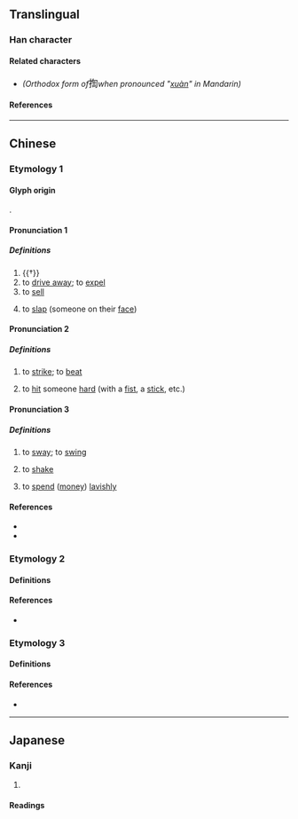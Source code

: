 {{also|㧦}}
{{character info/new}}
==Translingual==

===Han character===
{{Han char|rn=64|rad=手|as=09|sn=12|four=57020|canj=QPYR|ids=⿰扌訇}}

====Related characters====
* {{l|mul|[[㧦]]}} ''(Orthodox form of ''<big>揈</big>'' when pronounced "[[xuàn]]" in Mandarin)''

====References====
{{Han ref|kx=0441.070|dkj=12329|dj=0792.030|hdz=31922.060|uh=63C8}}

----

==Chinese==

===Etymology 1===

====Glyph origin====
{{Han etym}}
{{Han compound|手|訇|alt1=扌|c1=s|c2=p|t1=hand|ls=psc}}.
{{rfe|zh|all related? Hakka 拂 (fin) seems to be cognate with Cantonese fing6}}

====Pronunciation 1====
{{zh-forms|alt=轟-“to drive away”,封-Min Nan}}
{{zh-pron
|m=hōng
|c=gwang1
|mn=hong
|mc=y
|oc=y
|cat=v
}}

=====Definitions=====
{{zh-hanzi}}

# {{†}} {{lb|zh|onomatopoeia}} {{n-g|the sound of a [[strike]].}}
# to [[drive away]]; to [[expel]]
# to [[sell]]
# {{lb|zh|Min Nan}} to [[slap]] (someone on their [[face]])

====Pronunciation 2====
{{zh-forms|alt=㧦<!-- Refer 《集韻》 and 《類篇》 -->}}
{{zh-pron
|m=hóng
|c=fang4,fang6
|cat=v
}}

=====Definitions=====
{{zh-hanzi}}

# {{lb|zh|literary}} to [[strike]]; to [[beat]]
# {{lb|zh|Cantonese}} to [[hit]] someone [[hard]] (with a [[fist]], a [[stick]], etc.)

====Pronunciation 3====
{{zh-forms|alt=捹,𢫕}}
{{zh-pron
|c=fing6,fang6
|cat=v
}}

=====Definitions=====
{{zh-hanzi}}

# {{lb|zh|Cantonese}} to [[sway]]; to [[swing]]
# {{lb|zh|Cantonese}} to [[shake]]
# {{lb|zh|Cantonese|figurative}} to [[spend]] ([[money]]) [[lavishly]]
#: {{zh-x|將 啲 錢 亂咁 揈{fing6}|to waste money; to spend money recklessly|C}}

====References====
* {{R:twedu|C04322}}
* {{R:yue:Hanzi}}

===Etymology 2===

====Definitions====
{{zh-see|掬|v}}

====References====
* {{R:twedu|A01607-006#62}}

===Etymology 3===

====Definitions====
{{zh-see|㧦|v}}

====References====
* {{R:twedu|C04194-001#26}}

----

==Japanese==

===Kanji===
{{ja-kanji|grade=|rs=手09}}

# {{defn|lang=ja|sort=手09}}

====Readings====
{{ja-readings
|on=こう, けん, きく
|kun=うつ
}}